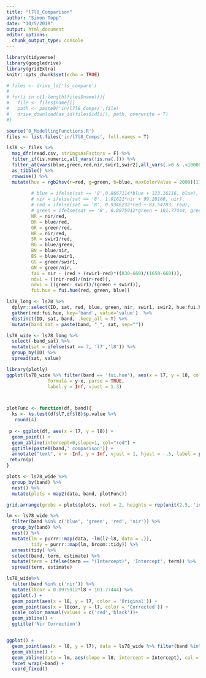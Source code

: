 ```yaml
---
title: "l7l8_Comparison"
author: "Simon Topp"
date: "10/5/2019"
output: html_document
editor_options: 
  chunk_output_type: console
---
```


```r
library(tidyverse)
library(googledrive)
library(gridExtra)
knitr::opts_chunk$set(echo = TRUE)

```

```r
# files <- drive_ls('ls_compare')
# 
# for(i in c(1:length(files$name))){
#   file <- files$name[i]
#   path <- paste0('in/l7l8_Comps/',file)
#   drive_download(as_id(files$id[i]), path, overwrite = T)
#}

source('0_ModellingFunctions.R')
files <- list.files('in/l7l8_Comps', full.names = T)

ls78 <- files %>%
  map_dfr(read.csv, stringsAsFactors = F) %>%
  filter_if(is.numeric,all_vars(!is.na(.))) %>%
  filter_at(vars(blue,green,red,nir,swir1,swir2),all_vars(.>0 & .<10000)) %>%
  as_tibble() %>%
  rowwise() %>%
  mutate(hue = rgb2hsv(r=red, g=green, b=blue, maxColorValue = 2000)[1],
         
         # blue = ifelse(sat == '8',0.8667114*blue + 123.16116, blue),
         # nir = ifelse(sat == '8', 1.01621*nir + 99.28166, nir),
         # red = ifelse(sat == '8', 0.9346232*red + 83.54783, red),
         # green = ifelse(sat == '8', 0.8975912*green + 101.77444, green),
         NR = nir/red,
         BR = blue/red,
         GR = green/red,
         NR = nir/red,
         SR = swir1/red,
         BG = blue/green,
         BN = blue/nir,
         BS = blue/swir1,
         GS = green/swir1,
         GN = green/nir,
         fai = nir - (red + (swir1-red)*((830-660)/(1650-660))),
         ndvi = ((nir-red)/(nir+red)),
         ndwi = ((green- swir1)/(green + swir1)),
         fui.hue = fui.hue(red, green, blue))

ls78_long <- ls78 %>%
  dplyr::select(ID, sat, red, blue, green, nir, swir1, swir2, hue:fui.hue) %>%
  gather(red:fui.hue, key='band', value='value')  %>%
  distinct(ID, sat, band, .keep_all = T) %>%
  mutate(band_sat = paste(band, "_", sat, sep="")) 

ls78_wide <- ls78_long %>%
  select(-band_sat) %>%
  mutate(sat = ifelse(sat == 7, 'l7','l8')) %>%
  group_by(ID) %>%
  spread(sat, value)

library(plotly)
ggplot(ls78_wide %>% filter(band == 'fui.hue'), aes(x = l7, y = l8, color = ID)) + geom_point() + geom_abline() + stat_poly_eq(aes(label =  paste(stat(adj.rr.label))),
               formula = y~x, parse = TRUE, 
               label.y = Inf, vjust = 1.3)



plotFunc <- function(df, band){
  ks <- ks.test(df$l7,df$l8)$p.value %>%
   round(4)
 
 p <- ggplot(df, aes(x = l7, y = l8)) +
  geom_point() +
  geom_abline(intercept=0,slope=1, col="red") +
  ggtitle(paste0(band,' comparison')) +
  annotate("text", x = -Inf, y = Inf, vjust = 1, hjust = -.5, label = paste0('ks p.value = ', ks))
 return(p)
}

plots <- ls78_wide %>%
  group_by(band) %>%
  nest() %>%
  mutate(plots = map2(data, band, plotFunc))

grid.arrange(grobs = plots$plots, ncol = 2, heights = rep(unit(2.5, 'in'),11))

lm <- ls78_wide %>%
  filter(band %in% c('blue', 'green', 'red', 'nir')) %>%
  group_by(band) %>%
  nest() %>%
  mutate(lm = purrr::map(data, ~lm(l7~l8, data = .)),
         tidy = purrr::map(lm, broom::tidy)) %>%
  unnest(tidy) %>%
  select(band, term, estimate) %>%
  mutate(term = ifelse(term == "(Intercept)", 'Intercept', term)) %>%
  spread(term, estimate) 

ls78_wide%>%
  filter(band %in% c('nir')) %>%
  mutate(l8cor = 0.8975912*l8 + 101.77444) %>%
  ggplot(.) +
  geom_point(aes(x = l8, y = l7, color = 'Original')) +
  geom_point(aes(x = l8cor, y = l7, color = 'Corrected')) +
  scale_color_manual(values = c('red','black'))+
  geom_abline() +
  ggtitle('Nir Correction')


ggplot() + 
  geom_point(aes(x = l8, y = l7), data = ls78_wide %>% filter(band %in% c('blue', 'green', 'red', 'nir'))) +
  geom_abline() +
  geom_abline(data = lm, aes(slope = l8, intercept = Intercept), col = 'red') +
  facet_wrap(~band) +
  coord_fixed()

```

